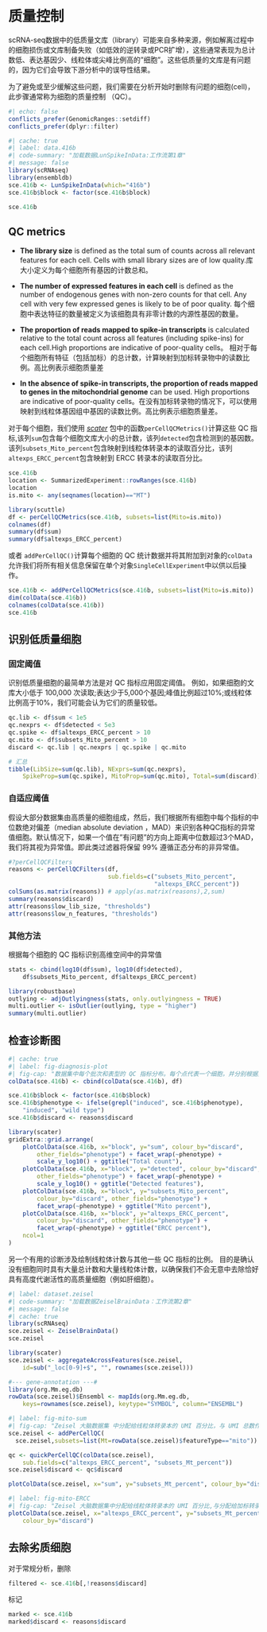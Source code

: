 # 质量控制

scRNA-seq数据中的低质量文库（library）可能来自多种来源，例如解离过程中的细胞损伤或文库制备失败（如低效的逆转录或PCR扩增），这些通常表现为总计数低、表达基因少、线粒体或尖峰比例高的"细胞"。这些低质量的文库是有问题的，因为它们会导致下游分析中的误导性结果。

为了避免或至少缓解这些问题，我们需要在分析开始时删除有问题的细胞(cell)，此步骤通常称为细胞的质量控制 （QC）。

```r
#| echo: false
conflicts_prefer(GenomicRanges::setdiff)
conflicts_prefer(dplyr::filter)
```

```r
#| cache: true
#| label: data.416b
#| code-summary: "加载数据LunSpikeInData:工作流第1章" 
#| message: false
library(scRNAseq)
library(ensembldb)
sce.416b <- LunSpikeInData(which="416b") 
sce.416b$block <- factor(sce.416b$block)

sce.416b
```

## QC metrics

-   **The library size** is defined as the total sum of counts across all relevant features for each cell. Cells with small library sizes are of low quality.库大小定义为每个细胞所有基因的计数总和。

-   **The number of expressed features in each cell** is defined as the number of endogenous genes with non-zero counts for that cell. Any cell with very few expressed genes is likely to be of poor quality. 每个细胞中表达特征的数量被定义为该细胞具有非零计数的内源性基因的数量。

-   **The proportion of reads mapped to spike-in transcripts** is calculated relative to the total count across all features (including spike-ins) for each cell.High proportions are indicative of poor-quality cells。 相对于每个细胞所有特征（包括加标）的总计数，计算映射到加标转录物中的读数比例。高比例表示细胞质量差

-   **In the absence of spike-in transcripts, the proportion of reads mapped to genes in the mitochondrial genome** can be used. High proportions are indicative of poor-quality cells。在没有加标转录物的情况下，可以使用映射到线粒体基因组中基因的读数比例。高比例表示细胞质量差。

对于每个细胞，我们使用 [*scater*](https://bioconductor.org/packages/3.18/scater) 包中的函数`perCellQCMetrics()`计算这些 QC 指标,该列`sum`包含每个细胞文库大小的总计数，该列`detected`包含检测到的基因数。 该列`subsets_Mito_percent`包含映射到线粒体转录本的读取百分比，该列`altexps_ERCC_percent`包含映射到 ERCC 转录本的读取百分比。

```r
sce.416b
location <- SummarizedExperiment::rowRanges(sce.416b)
location
is.mito <- any(seqnames(location)=="MT")

library(scuttle)
df <- perCellQCMetrics(sce.416b, subsets=list(Mito=is.mito))
colnames(df)
summary(df$sum)
summary(df$altexps_ERCC_percent)
```

或者 `addPerCellQC()`计算每个细胞的 QC 统计数据并将其附加到对象的`colData` 允许我们将所有相关信息保留在单个对象`SingleCellExperiment`中以供以后操作。

```r
sce.416b <- addPerCellQCMetrics(sce.416b, subsets=list(Mito=is.mito))
dim(colData(sce.416b))
colnames(colData(sce.416b))
sce.416b
```

## 识别低质量细胞

### 固定阈值

识别低质量细胞的最简单方法是对 QC 指标应用固定阈值。 例如，如果细胞的文库大小低于 100,000 次读取;表达少于5,000个基因;峰值比例超过10%;或线粒体比例高于10%，我们可能会认为它们的质量较低。

```r
qc.lib <- df$sum < 1e5
qc.nexprs <- df$detected < 5e3
qc.spike <- df$altexps_ERCC_percent > 10
qc.mito <- df$subsets_Mito_percent > 10
discard <- qc.lib | qc.nexprs | qc.spike | qc.mito

# 汇总
tibble(LibSize=sum(qc.lib), NExprs=sum(qc.nexprs),
    SpikeProp=sum(qc.spike), MitoProp=sum(qc.mito), Total=sum(discard))
```

### 自适应阈值

假设大部分数据集由高质量的细胞组成，然后，我们根据所有细胞中每个指标的中位数绝对偏差（median absolute deviation ，MAD）来识别各种QC指标的异常值细胞。默认情况下，如果一个值在"有问题"的方向上距离中位数超过3个MAD，我们将其视为异常值。即此类过滤器将保留 99% 遵循正态分布的非异常值。

```r
#?perCellQCFilters
reasons <- perCellQCFilters(df, 
                            sub.fields=c("subsets_Mito_percent",
                                         "altexps_ERCC_percent"))
colSums(as.matrix(reasons)) # apply(as.matrix(reasons),2,sum)
summary(reasons$discard)
attr(reasons$low_lib_size, "thresholds")
attr(reasons$low_n_features, "thresholds")
```

### 其他方法

根据每个细胞的 QC 指标识别高维空间中的异常值

```r
stats <- cbind(log10(df$sum), log10(df$detected),
    df$subsets_Mito_percent, df$altexps_ERCC_percent)

library(robustbase)
outlying <- adjOutlyingness(stats, only.outlyingness = TRUE)
multi.outlier <- isOutlier(outlying, type = "higher")
summary(multi.outlier)
```

## 检查诊断图

```r
#| cache: true
#| label: fig-diagnosis-plot
#| fig-cap: "数据集中每个批次和表型的 QC 指标分布。每个点代表一个细胞，并分别根据其是否被丢弃而着色。"
colData(sce.416b) <- cbind(colData(sce.416b), df)

sce.416b$block <- factor(sce.416b$block)
sce.416b$phenotype <- ifelse(grepl("induced", sce.416b$phenotype),
    "induced", "wild type")
sce.416b$discard <- reasons$discard

library(scater)
gridExtra::grid.arrange(
    plotColData(sce.416b, x="block", y="sum", colour_by="discard",
        other_fields="phenotype") + facet_wrap(~phenotype) + 
        scale_y_log10() + ggtitle("Total count"),
    plotColData(sce.416b, x="block", y="detected", colour_by="discard", 
        other_fields="phenotype") + facet_wrap(~phenotype) + 
        scale_y_log10() + ggtitle("Detected features"),
    plotColData(sce.416b, x="block", y="subsets_Mito_percent", 
        colour_by="discard", other_fields="phenotype") + 
        facet_wrap(~phenotype) + ggtitle("Mito percent"),
    plotColData(sce.416b, x="block", y="altexps_ERCC_percent", 
        colour_by="discard", other_fields="phenotype") + 
        facet_wrap(~phenotype) + ggtitle("ERCC percent"),
    ncol=1
)
```

另一个有用的诊断涉及绘制线粒体计数与其他一些 QC 指标的比例。 目的是确认没有细胞同时具有大量总计数和大量线粒体计数，以确保我们不会无意中去除恰好具有高度代谢活性的高质量细胞（例如肝细胞）。

```r
#| label: dataset.zeisel 
#| code-summary: "加载数据ZeiselBrainData：工作流第2章"
#| message: false
#| cache: true
library(scRNAseq)
sce.zeisel <- ZeiselBrainData()
sce.zeisel

library(scater)
sce.zeisel <- aggregateAcrossFeatures(sce.zeisel, 
    id=sub("_loc[0-9]+$", "", rownames(sce.zeisel)))

#--- gene-annotation ---#
library(org.Mm.eg.db)
rowData(sce.zeisel)$Ensembl <- mapIds(org.Mm.eg.db, 
    keys=rownames(sce.zeisel), keytype="SYMBOL", column="ENSEMBL")
```

```r
#| label: fig-mito-sum
#| fig-cap: "Zeisel 大脑数据集 中分配给线粒体转录本的 UMI 百分比，与 UMI 总数作图。每个点代表一个细胞，并根据它是否被视为低质量并丢弃进行着色。"
sce.zeisel <- addPerCellQC(
  sce.zeisel,subsets=list(Mt=rowData(sce.zeisel)$featureType=="mito"))

qc <- quickPerCellQC(colData(sce.zeisel), 
    sub.fields=c("altexps_ERCC_percent", "subsets_Mt_percent"))
sce.zeisel$discard <- qc$discard

plotColData(sce.zeisel, x="sum", y="subsets_Mt_percent", colour_by="discard")

```

```r
#| label: fig-mito-ERCC
#| fig-cap: "Zeisel 大脑数据集中分配给线粒体转录本的 UMI 百分比,与分配给加标转录本的UMI百分比作图。每个点代表一个细胞，并根据它是否被视为低质量并丢弃进行着色。"
plotColData(sce.zeisel, x="altexps_ERCC_percent", y="subsets_Mt_percent",
    colour_by="discard")
```

## 去除劣质细胞

对于常规分析，删除

```r
filtered <- sce.416b[,!reasons$discard]
```

标记

```r
marked <- sce.416b
marked$discard <- reasons$discard
```

